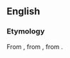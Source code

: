 ==English==
{{wikipedia}}

===Etymology===
From {{der|en|fro|quantité}}, from {{der|en|la|quantitās||quantity}}, from {{m|la|quantus||how much}}.